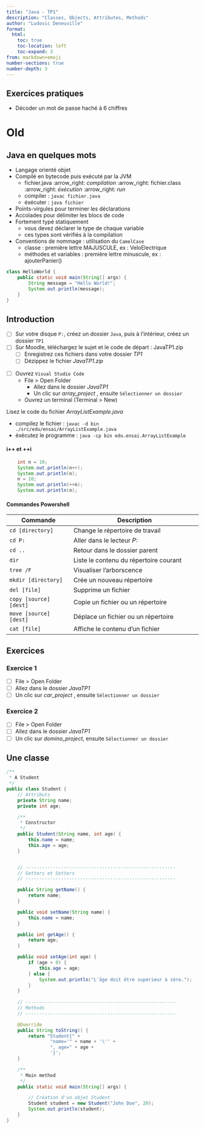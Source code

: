```yaml
---
title: "Java - TP1"
description: "Classes, Objects, Attributes, Methods"
author: "Ludovic Deneuville"
format:
  html:
    toc: true
    toc-location: left
    toc-expand: 3
from: markdown+emoji
number-sections: true
number-depth: 3
---
```


## Exercices pratiques

- Décoder un mot de passe haché à 6 chiffres




# Old

## Java en quelques mots

- Langage orienté objet
- Compilé en bytecode puis exécuté par la JVM
  - fichier.java :arrow_right: *compilation* :arrow_right: fichier.class :arrow_right: *éxécution* :arrow_right: *run*
  - compiler : `javac fichier.java`
  - éxécuter : `java fichier`
- Points-virgules pour terminer les déclarations 
- Accolades pour délimiter les blocs de code
- Fortement typé statiquement
  - vous devez déclarer le type de chaque variable
  - ces types sont vérifiés à la compilation
- Conventions de nommage : utilisation du `CamelCase`
  - classe : première lettre MAJUSCULE, ex : VeloElectrique
  - méthodes et variables : première lettre minuscule, ex : ajouterPanier()
  
  
```.java
class HelloWorld {
    public static void main(String[] args) { 
        String message = "Hello World!"; 
        System.out.println(message);
    }
}
```

## Introduction

:::::: {.callout-tip title="Conseil"}
- [ ] Sur votre disque `P:`, créez un dossier `Java`, puis à l'intérieur, créez un dossier `TP1`
- [ ] Sur Moodle, téléchargez le sujet et le code de départ : JavaTP1.zip
  - [ ] Enregistrez ces fichiers dans votre dossier *TP1*
  - [ ] Dézippez le fichier *JavaTP1.zip*
:::



- [ ] Ouvrez `Visual Studio Code`
  - File > Open Folder 
    - Allez dans le dossier *JavaTP1*
    - Un clic sur *array_project *, ensuite `Sélectionner un dossier`
  - Ouvrez un terminal (Terminal > New)

Lisez le code du fichier *ArrayListExample.java*

- compilez le fichier : `javac -d bin ./src/edu/ensai/ArrayListExample.java`
- éxécutez le programme : `java -cp bin edu.ensai.ArrayListExample`

#### i++ et ++i

```.java
    int n = 10;
    System.out.println(n++);
    System.out.println(n);
    n = 10;
    System.out.println(++n);
    System.out.println(n);
```

#### Commandes Powershell

| Commande                    | Description                                             |
|-----------------------------|---------------------------------------------------------|
| `cd [directory]`            | Change le répertoire de travail                         |
| `cd P:`                     | Aller dans le lecteur *P:*                              |
| `cd ..`                     | Retour dans le dossier parent                           |
| `dir`                       | Liste le contenu du répertoire courant                  |
| `tree /F`                   | Visualiser l'arborscence                                |
| `mkdir [directory]`         | Crée un nouveau répertoire                              |
| `del [file]`                | Supprime un fichier                                     |
| `copy [source] [dest]`      | Copie un fichier ou un répertoire                       |
| `move [source] [dest]`      | Déplace un fichier ou un répertoire                     |
| `cat [file]`                | Affiche le contenu d'un fichier                         |



## Exercices

### Exercice 1

- [ ] File > Open Folder 
- [ ] Allez dans le dossier *JavaTP1*
- [ ] Un clic sur *car_project *, ensuite `Sélectionner un dossier`


### Exercice 2

- [ ] File > Open Folder 
- [ ] Allez dans le dossier *JavaTP1*
- [ ] Un clic sur *domino_project*, ensuite `Sélectionner un dossier`


## Une classe

```.java
/**
 * A Student
 */
public class Student {
    // Attributs
    private String name;
    private int age;

    /**
     * Constructor
     */
    public Student(String name, int age) {
        this.name = name;
        this.age = age;
    }


    // -------------------------------------------------------
    // Getters et Setters
    // -------------------------------------------------------

    public String getName() {
        return name;
    }

    public void setName(String name) {
        this.name = name;
    }

    public int getAge() {
        return age;
    }

    public void setAge(int age) {
        if (age > 0) {
            this.age = age;
        } else {
            System.out.println("L'âge doit être supérieur à zéro.");
        }
    }
    
    // -------------------------------------------------------
    // Methods
    // -------------------------------------------------------

    @Override
    public String toString() {
        return "Student{" +
                "name='" + name + '\'' +
                ", age=" + age +
                '}';
    }

    /**
     * Main method
     */
    public static void main(String[] args) {

        // Création d'un objet Student
        Student student = new Student("John Doe", 20);
        System.out.println(student);
    }
}
```
